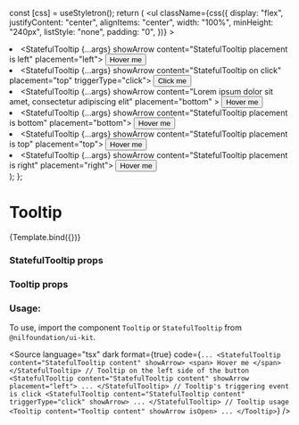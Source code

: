 
<Meta title="Overlay/Tooltip" component={StatefulTooltip} />

  const [css] = useStyletron();
  return (
    <ul
      className={css({
        display: "flex",
        justifyContent: "center",
        alignItems: "center",
        width: "100%",
        minHeight: "240px",
        listStyle: "none",
        padding: "0",
      })}
    >
      <li>
        <StatefulTooltip {...args} showArrow content="StatefulTooltip placement is left" placement="left">
          <span tabIndex={0}>
            <Button kind={BUTTON_KIND.tertiary} size={BUTTON_SIZE.compact}>
              Hover me
            </Button>
          </span>
        </StatefulTooltip>
      </li>
      <li>
        <StatefulTooltip {...args} showArrow content="StatefulTooltip on click" placement="top" triggerType="click">
          <span tabIndex={0}>
            <Button kind={BUTTON_KIND.tertiary} size={BUTTON_SIZE.compact}>
              Click me
            </Button>
          </span>
        </StatefulTooltip>
      </li>
      <li>
        <StatefulTooltip
          {...args}
          showArrow
          content="Lorem ipsum dolor sit amet, consectetur adipiscing elit"
          placement="bottom"
        >
          <span tabIndex={0}>
            <Button kind={BUTTON_KIND.tertiary} size={BUTTON_SIZE.compact}>
              Hover me
            </Button>
          </span>
        </StatefulTooltip>
      </li>
      <li>
        <StatefulTooltip {...args} showArrow content="StatefulTooltip placement is bottom" placement="bottom">
          <span tabIndex={0}>
            <Button kind={BUTTON_KIND.tertiary} size={BUTTON_SIZE.compact}>
              Hover me
            </Button>
          </span>
        </StatefulTooltip>
      </li>
      <li>
        <StatefulTooltip {...args} showArrow content="StatefulTooltip placement is top" placement="top">
          <span tabIndex={0}>
            <Button kind={BUTTON_KIND.tertiary} size={BUTTON_SIZE.compact}>
              Hover me
            </Button>
          </span>
        </StatefulTooltip>
      </li>
      <li>
        <StatefulTooltip {...args} showArrow content="StatefulTooltip placement is right" placement="right">
          <span tabIndex={0}>
            <Button kind={BUTTON_KIND.tertiary} size={BUTTON_SIZE.compact}>
              Hover me
            </Button>
          </span>
        </StatefulTooltip>
      </li>
    </ul>
  );
};

# Tooltip

<Canvas isColumn>
  <Story name="Base" args={{}}>
    {Template.bind({})}
  </Story>
</Canvas>

### StatefulTooltip props

<ArgsTable of={StatefulTooltip} />

### Tooltip props

<ArgsTable of={Tooltip} />

### Usage:

To use, import the component `Tooltip` or `StatefulTooltip` from `@nilfoundation/ui-kit`.

<Source
  language="tsx"
  dark
  format={true}
  code={`
        ...
        <StatefulTooltip content="StatefulTooltip content" showArrow>
          <span>
            Hover me
          </span>
        </StatefulTooltip>
        // Tooltip on the left side of the button
        <StatefulTooltip content="StatefulTooltip content" showArrow placement="left">
            ...
        </StatefulTooltip>
        // Tooltip's triggering event is click
        <StatefulTooltip content="StatefulTooltip content" triggerType="click" showArrow>
            ...
        </StatefulTooltip>
        // Tooltip usage
        <Tooltip content="Tooltip content" showArrow isOpen>
            ...
        </Tooltip>
      `}
/>
